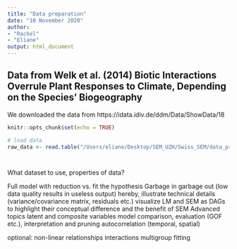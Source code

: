 ```yaml
---
title: "Data preparation"
date: "10 November 2020"
author: 
- "Rachel"
- "Eliane"
output: html_document
---
```



## Data from Welk et al. (2014) Biotic Interactions Overrule Plant Responses to Climate, Depending on the Species' Biogeography

We downloaded the data from https://idata.idiv.de/ddm/Data/ShowData/18



```r
knitr::opts_chunk$set(echo = TRUE)

# load data
raw_data <- read.table("/Users/eliane/Desktop/SEM_UZH/Swiss_SEM/data_preparation/18_4_data_Welk_etal_PlosOne.csv", sep=";", header=TRUE)




```



What dataset to use, properties of data?

Full model with reduction vs. fit the hypothesis
Garbage in garbage out (low data quality results in useless output)
hereby, illustrate technical details (variance/covariance matrix, residuals etc.)
visualize LM and SEM as DAGs to highlight their conceptual difference and the benefit  of SEM
Advanced topics
latent and composite variables
model comparison, evaluation (GOF etc.), interpretation and pruning
autocorrelation (temporal, spatial)

optional:
non-linear relationships
interactions
multigroup fitting


